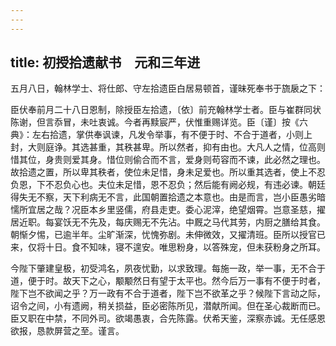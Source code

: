 ```yaml
---
---
---
```

title: 初授拾遗献书　元和三年进
---



五月八日，翰林学士、将仕郎、守左拾遗臣白居易顿首，谨昧死奉书于旒扆之下：

臣伏奉前月二十八日恩制，除授臣左拾遗，〔依〕前充翰林学士者。臣与崔群同状陈谢，但言忝冒，未吐衷诚。今者再黩宸严，伏惟重赐详览。臣〔谨〕按《六典》：左右拾遗，掌供奉讽谏，凡发令举事，有不便于时、不合于道者，小则上封，大则庭诤。其选甚重，其秩甚卑。所以然者，抑有由也。大凡人之情，位高则惜其位，身贵则爱其身。惜位则偷合而不言，爱身则苟容而不谏，此必然之理也。故拾遗之置，所以卑其秩者，使位未足惜，身未足爱也。所以重其选者，使上不忍负恩，下不忍负心也。夫位未足惜，恩不忍负；然后能有阙必规，有违必谏。朝廷得失无不察，天下利病无不言，此国朝置拾遗之本意也。由是而言，岂小臣愚劣暗懦所宜居之哉？况臣本乡里竖儒，府县走吏。委心泥滓，绝望烟霄。岂意圣慈，擢居近职。每宴饫无不先及，每庆赐无不先沾。中厩之马代其劳，内厨之膳给其食。朝惭夕惕，已逾半年。尘旷渐深，忧愧弥剧。未伸微效，又擢清班。臣所以授官已来，仅将十日。食不知味，寝不遑安。唯思粉身，以答殊宠，但未获粉身之所耳。

今陛下肇建皇极，初受鸿名，夙夜忧勤，以求致理。每施一政，举一事，无不合于道，便于时。故天下之心，颙颙然日有望于太平也。然今后万一事有不便于时者，陛下岂不欲闻之乎？万一政有不合于道者，陛下岂不欲革之乎？候陛下言动之际，诏令之间，小有遗阙，稍关损益，臣必密陈所见，潜献所闻。但在圣心裁断而已。臣又职在中禁，不同外司。欲竭愚衷，合先陈露。伏希天鉴，深察赤诚。无任感恩欲报，恳款屏营之至。谨言。